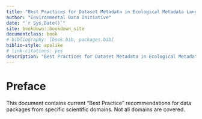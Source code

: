 ```yaml
--- 
title: "Best Practices for Dataset Metadata in Ecological Metadata Language (EML)"
author: "Environmental Data Initiative"
date: "`r Sys.Date()`"
site: bookdown::bookdown_site
documentclass: book
# bibliography: [book.bib, packages.bib]
biblio-style: apalike
# link-citations: yes
description: "Best Practices for Dataset Metadata in Ecological Metadata Language (EML)."
---
```


# Preface

This document contains current “Best Practice” recommendations for data packages from specific scientific domains. Not all domains are covered.

